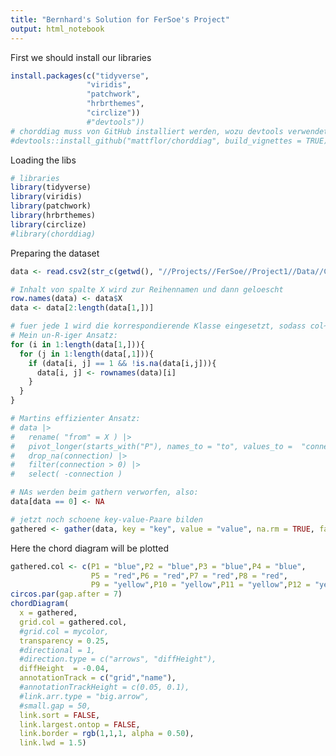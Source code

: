 ```yaml
---
title: "Bernhard's Solution for FerSoe's Project"
output: html_notebook
---
```


First we should install our libraries

```r
install.packages(c("tidyverse", 
                 "viridis", 
                 "patchwork", 
                 "hrbrthemes", 
                 "circlize"))
                 #"devtools"))
# chorddiag muss von GitHub installiert werden, wozu devtools verwendet wird:
#devtools::install_github("mattflor/chorddiag", build_vignettes = TRUE)
```

Loading the libs

```r
# libraries
library(tidyverse)
library(viridis)
library(patchwork)
library(hrbrthemes)
library(circlize)
#library(chorddiag)
```

Preparing the dataset

```r
data <- read.csv2(str_c(getwd(), "//Projects//FerSoe//Project1//Data//Chord_test.csv"))

# Inhalt von spalte X wird zur Reihennamen und dann geloescht
row.names(data) <- data$X
data <- data[2:length(data[1,])]

# fuer jede 1 wird die korrespondierende Klasse eingesetzt, sodass col~row ein Paar bilden
# Mein un-R-iger Ansatz:
for (i in 1:length(data[1,])){
  for (j in 1:length(data[,1])){
    if (data[i, j] == 1 && !is.na(data[i,j])){
      data[i, j] <- rownames(data)[i]
    }
  }
}

# Martins effizienter Ansatz:
# data |> 
#   rename( "from" = X ) |> 
#   pivot_longer(starts_with("P"), names_to = "to", values_to =  "connection") |> 
#   drop_na(connection) |> 
#   filter(connection > 0) |> 
#   select( -connection )

# NAs werden beim gathern verworfen, also:
data[data == 0] <- NA

# jetzt noch schoene key-value-Paare bilden
gathered <- gather(data, key = "key", value = "value", na.rm = TRUE, factor_key = TRUE)
```

Here the chord diagram will be plotted

```r
gathered.col <- c(P1 = "blue",P2 = "blue",P3 = "blue",P4 = "blue",
                  P5 = "red",P6 = "red",P7 = "red",P8 = "red",
                  P9 = "yellow",P10 = "yellow",P11 = "yellow",P12 = "yellow")
circos.par(gap.after = 7)
chordDiagram(
  x = gathered,
  grid.col = gathered.col,
  #grid.col = mycolor,
  transparency = 0.25,
  #directional = 1,
  #direction.type = c("arrows", "diffHeight"), 
  diffHeight  = -0.04,
  annotationTrack = c("grid","name"), 
  #annotationTrackHeight = c(0.05, 0.1),
  #link.arr.type = "big.arrow",
  #small.gap = 50,
  link.sort = FALSE,
  link.largest.ontop = FALSE,
  link.border = rgb(1,1,1, alpha = 0.50),
  link.lwd = 1.5)
```

